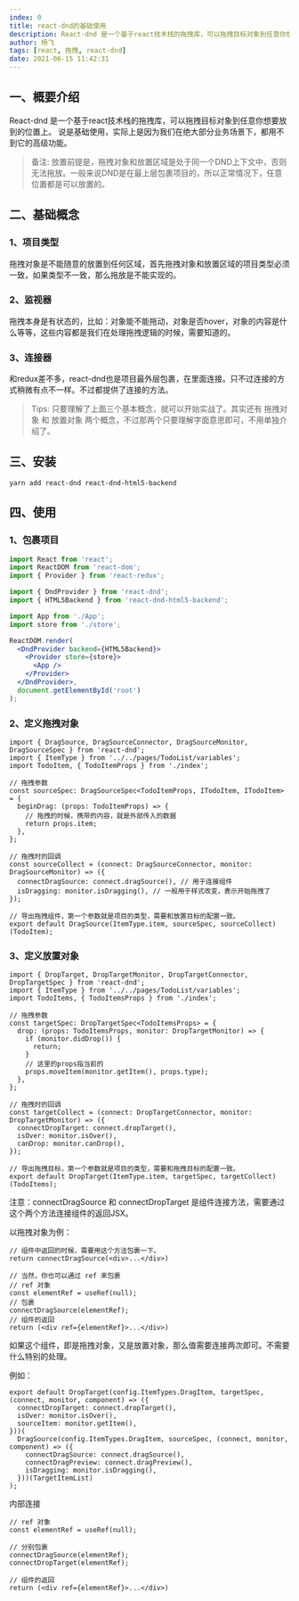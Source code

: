 ```yaml
---
index: 0
title: react-dnd的基础使用
description: React-dnd 是一个基于react技术栈的拖拽库，可以拖拽目标对象到任意你想要放到的位置上。
author: 杨飞
tags: [react, 拖拽, react-dnd]
date: 2021-06-15 11:42:31
---
```


## 一、概要介绍

React-dnd 是一个基于react技术栈的拖拽库，可以拖拽目标对象到任意你想要放到的位置上。
说是基础使用，实际上是因为我们在绝大部分业务场景下，都用不到它的高级功能。

> 备注:
> 放置前提是，拖拽对象和放置区域是处于同一个DND上下文中，否则无法拖放。一般来说DND是在最上层包裹项目的，所以正常情况下，任意位置都是可以放置的。


## 二、基础概念

### 1、项目类型

拖拽对象是不能随意的放置到任何区域，首先拖拽对象和放置区域的项目类型必须一致，如果类型不一致，那么拖放是不能实现的。

### 2、监视器

拖拽本身是有状态的，比如：对象能不能拖动，对象是否hover，对象的内容是什么等等，这些内容都是我们在处理拖拽逻辑的时候，需要知道的。

### 3、连接器

和redux差不多，react-dnd也是项目最外层包裹，在里面连接。只不过连接的方式稍微有点不一样。不过都提供了连接的方法。

> Tips: 只要理解了上面三个基本概念，就可以开始实战了。其实还有 拖拽对象 和 放置对象 两个概念，不过那两个只要理解字面意思即可，不用单独介绍了。

## 三、安装

```shell
yarn add react-dnd react-dnd-html5-backend
```

## 四、使用

### 1、包裹项目

```jsx
import React from 'react';
import ReactDOM from 'react-dom';
import { Provider } from 'react-redux';

import { DndProvider } from 'react-dnd';
import { HTML5Backend } from 'react-dnd-html5-backend';

import App from './App';
import store from './store';

ReactDOM.render(
  <DndProvider backend={HTML5Backend}>
    <Provider store={store}>
      <App />
    </Provider>
  </DndProvider>,
  document.getElementById('root')
);
```

### 2、定义拖拽对象

```tsx
import { DragSource, DragSourceConnector, DragSourceMonitor, DragSourceSpec } from 'react-dnd';
import { ItemType } from '../../pages/TodoList/variables';
import TodoItem, { TodoItemProps } from './index';

// 拖拽参数
const sourceSpec: DragSourceSpec<TodoItemProps, ITodoItem, ITodoItem> = {
  beginDrag: (props: TodoItemProps) => {
    // 拖拽的时候，携带的内容，就是外部传入的数据
    return props.item;
  },
};

// 拖拽时的回调
const sourceCollect = (connect: DragSourceConnector, monitor: DragSourceMonitor) => ({
  connectDragSource: connect.dragSource(), // 用于连接组件
  isDragging: monitor.isDragging(), // 一般用于样式改变，表示开始拖拽了
});

// 导出拖拽组件，第一个参数就是项目的类型，需要和放置目标的配置一致。
export default DragSource(ItemType.item, sourceSpec, sourceCollect)(TodoItem);
```

### 3、定义放置对象

```tsx
import { DropTarget, DropTargetMonitor, DropTargetConnector, DropTargetSpec } from 'react-dnd';
import { ItemType } from '../../pages/TodoList/variables';
import TodoItems, { TodoItemsProps } from './index';

// 拖拽参数
const targetSpec: DropTargetSpec<TodoItemsProps> = {
  drop: (props: TodoItemsProps, monitor: DropTargetMonitor) => {
    if (monitor.didDrop()) {
      return;
    }
    // 这里的props指当前的
    props.moveItem(monitor.getItem(), props.type);
  },
};

// 拖拽时的回调
const targetCollect = (connect: DropTargetConnector, monitor: DropTargetMonitor) => ({
  connectDropTarget: connect.dropTarget(),
  isOver: monitor.isOver(),
  canDrop: monitor.canDrop(),
});

// 导出拖拽目标，第一个参数就是项目的类型，需要和拖拽目标的配置一致。
export default DropTarget(ItemType.item, targetSpec, targetCollect)(TodoItems);
```

注意：connectDragSource 和 connectDropTarget 是组件连接方法，需要通过这个两个方法连接组件的返回JSX。

以拖拽对象为例：

```tsx
// 组件中返回的时候，需要用这个方法包裹一下。
return connectDragSource(<div>...</div>)

// 当然，你也可以通过 ref 来包裹
// ref 对象
const elementRef = useRef(null);
// 包裹
connectDragSource(elementRef);
// 组件的返回
return (<div ref={elementRef}>...</div>)
```

如果这个组件，即是拖拽对象，又是放置对象，那么值需要连接两次即可。不需要什么特别的处理。

例如：

```tsx
export default DropTarget(config.ItemTypes.DragItem, targetSpec, (connect, monitor, component) => ({
  connectDropTarget: connect.dropTarget(),
  isOver: monitor.isOver(),
  sourceItem: monitor.getItem(),
}))(
  DragSource(config.ItemTypes.DragItem, sourceSpec, (connect, monitor, component) => ({
    connectDragSource: connect.dragSource(),
    connectDragPreview: connect.dragPreview(),
    isDragging: monitor.isDragging(),
  }))(TargetItemList)
);
```

内部连接

```tsx
// ref 对象
const elementRef = useRef(null);

// 分别包裹
connectDragSource(elementRef);
connectDropTarget(elementRef);

// 组件的返回
return (<div ref={elementRef}>...</div>)
```

